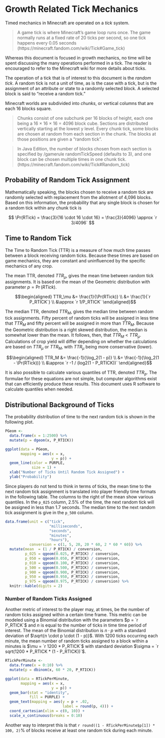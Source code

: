 # Growth Related Tick Mechanics

Timed mechanics in Minecraft are operated on a _tick_ system. 

> A game tick is where Minecraft's game loop runs once. The game normally runs at a fixed rate of 20 ticks per second, so one tick happens every 0.05 seconds (https://minecraft.fandom.com/wiki/Tick#Game_tick)

Whereas this document is focused in growth mechanics, no time will be spent discussing the many operations performed in a tick. The reader is encouraged to refer to the Minecraft wiki for more details about ticks. 

The operation of a tick that is of interest to this document is the _random tick_. A random tick is not a unit of time, as is the case with a tick, but is the assignment of an attribute or state to a randomly selected block. A selected block is said to "receive a random tick."

Minecraft worlds are subdivided into _chunks_, or vertical columns that are each 16 blocks square.

> Chunks consist of one subchunk per 16 blocks of height, each one being a 16 × 16 × 16 = 4096 block cube. Sections are distributed vertically starting at the lowest y level. Every chunk tick, some blocks are chosen at random from each section in the chunk. The blocks at those positions are given a "random tick".

> In Java Edition, the number of blocks chosen from each section is specified by /gamerule randomTickSpeed (defaults to 3), and one block can be chosen multiple times in one chunk tick. (https://minecraft.fandom.com/wiki/Tick#Random_tick)

## Probability of Random Tick Assignment

Mathematically speaking, the blocks chosen to receive a random tick are randomly selected with replacement from the allotment of 4,096 blocks. Based on this information, the probability that any single block is chosen for a random tick within any chunk tick is 

$$ \Pr(RTick) = \frac{3}{16 \cdot 16 \cdot 16} = \frac{3}{4096} \approx `r 3/4096`  $$

## Time to Random Tick

The Time to Random Tick (TTR) is a measure of how much time passes between a block receiving random ticks. Because these times are based on game mechanics, they are constant and uninfluenced by the specific mechanics of any crop. 

The mean TTR, denoted $TTR_\mu$, gives the mean time between random tick assignments. It is based on the mean of the Geometric distribution with parameter $p = \Pr(RTick)$.

$$\begin{aligned}
TTR_\mu &= \frac{1}{\Pr(RTick)}  \\
        &= \frac{1}{`r P_RTICK`} \\
        &\approx `r 1/P_RTICK`
\end{aligned}$$


The median TTR, denoted $TTR_M$, gives the median time between random tick assignments. Fifty percent of random ticks will be assigned in less time that $TTR_M$ and fifty percent will be assigned in more than $TTR_M$. Because the Geometric distribution is a right skewed distribution, the median is somewhat lower than the mean. It follows, then, that $TTR_M$ < $TTR_\mu$. Calculations of crop yield will differ depending on whether the calculations are based on $TTR_\mu$ or $TTR_M$, with $TTR_\mu$ being more conservative (lower).

$$\begin{aligned}
TTR_M &= \frac{-1}{\log_2(1 - p)}  \\
      &= \frac{-1}{\log_2(1 - \Pr(RTick))} \\
      &\approx `r -1 / (log2(1 - P_RTICK))`
\end{aligned}$$

It is also possible to calculate various quantiles of TTR, denoted $TTR_p$. The formulae for these equations are not simple, but computer algorithms exist that can efficiently produce these results. This document uses R software to calculate quantiles when needed.

## Distributional Background of Ticks

The probability distribution of time to the next random tick is shown in the following plot.

```r
PGeom <- 
  data.frame(x = 1:2500) %>% 
  mutate(p = dgeom(x, P_RTICK))

ggplot(data = PGeom, 
       mapping = aes(x = x, 
                     y = p)) + 
  geom_line(color = PURPLE, 
            size = 1) + 
  xlab("Number of Ticks Until Random Tick Assigned") + 
  ylab("Probability")
```


Since players do not tend to think in terms of ticks, the mean time to the next random tick assignment is translated into player friendly time formats in the following table. The columns to the right of the mean show various quantiles. In the `p_025` column, 2.5% of the time, the next random tick will be assigned in less than 1.7 seconds. The median time to the next random tick assignment is give in the `p_500` column. 

```r
data.frame(unit = c("tick", 
                    "milliseconds", 
                    "seconds", 
                    "minutes", 
                    "hours"), 
           conversion = c(1, 5, 20, 20 * 60, 2 * 60 * 60)) %>% 
  mutate(mean  = (1 / P_RTICK) / conversion, 
         p_025 = qgeom(0.025, P_RTICK) / conversion,
         p_050 = qgeom(0.050, P_RTICK) / conversion, 
         p_010 = qgeom(0.100, P_RTICK) / conversion, 
         p_500 = qgeom(0.500, P_RTICK) / conversion, 
         p_900 = qgeom(0.900, P_RTICK) / conversion, 
         p_950 = qgeom(0.950, P_RTICK) / conversion, 
         p_975 = qgeom(0.975, P_RTICK) / conversion) %>% 
  knitr::kable(digits = 2)
```

### Number of Random Ticks Assigned

Another metric of interest to the player may, at times, be the number of random ticks assigned within a certain time frame. This metric can be modeled using a Binomial distribution with the parameters $p = `r P_RTICK`$ and $n$ is equal to the number of ticks in time time period of interest. The mean of the Binomial distribution is $n \cdot p$ with a standard deviation of $\sqrt{n \cdot p \cdot (1 - p)}$. With 1200 ticks occurring each minute, the mean number of random ticks assigned to a block within a minutes is $\mu = `r 1200 * P_RTICK`$ with standard deviation $\sigma = `r sqrt(1200 * P_RTICK * (1 - P_RTICK))`$.

```r
RTickPerMinute <- 
  data.frame(x = 0:10) %>% 
  mutate(p = dbinom(x, 60 * 20, P_RTICK))

ggplot(data = RTickPerMinute, 
       mapping = aes(x = x, 
                     y = p)) + 
  geom_bar(stat = "identity", 
           fill = PURPLE) + 
  geom_text(mapping = aes(y = p + .02, 
                          label = round(p, 4))) +
  coord_cartesian(xlim = c(0, 10)) + 
  scale_x_continuous(breaks = 0:10)
```

Another way to interpret this is that `r round((1 - RTickPerMinute$p[1]) * 100, 2)`% of blocks receive at least one random tick during each minute.
